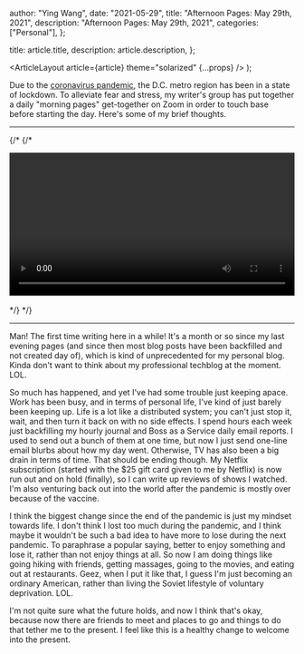 
  author: "Ying Wang",
  date: "2021-05-29",
  title: "Afternoon Pages: May 29th, 2021",
  description: "Afternoon Pages: May 29th, 2021",
  categories: ["Personal"],
};

  title: article.title,
  description: article.description,
};

  <ArticleLayout article={article} theme="solarized" {...props} />
);

Due to the [coronavirus
pandemic](https://en.wikipedia.org/wiki/2019-20_coronavirus_pandemic), the D.C.
metro region has been in a state of lockdown. To alleviate fear and stress, my
writer's group has put together a daily "morning pages" get-together on Zoom in
order to touch base before starting the day. Here's some of my brief thoughts.

---

{/\* {/\* <!-- https://stackoverflow.com/a/26276254 -->

<video style="width: 100%; width: -moz-available; width: -webkit-fill-available;
    width: fill-available; max-width: 100%;" controls> <source
    src="/video/posts/2021/05/29/afternoon_pages.mp4" type="video/mp4"> Your
browser does not support HTML5 video. </video> <br/>
<br/> */} */}

---

Man! The first time writing here in a while! It's a month or so since my last
evening pages (and since then most blog posts have been backfilled and not
created day of), which is kind of unprecedented for my personal blog. Kinda
don't want to think about my professional techblog at the moment. LOL.

So much has happened, and yet I've had some trouble just keeping apace. Work has
been busy, and in terms of personal life, I've kind of just barely been keeping
up. Life is a lot like a distributed system; you can't just stop it, wait, and
then turn it back on with no side effects. I spend hours each week just
backfilling my hourly journal and Boss as a Service daily email reports. I used
to send out a bunch of them at one time, but now I just send one-line email
blurbs about how my day went. Otherwise, TV has also been a big drain in terms
of time. That should be ending though. My Netflix subscription (started with the
$25 gift card given to me by Netflix) is now run out and on hold (finally), so I
can write up reviews of shows I watched. I'm also venturing back out into the
world after the pandemic is mostly over because of the vaccine.

I think the biggest change since the end of the pandemic is just my mindset
towards life. I don't think I lost too much during the pandemic, and I think
maybe it wouldn't be such a bad idea to have more to lose during the next
pandemic. To paraphrase a popular saying, better to enjoy something and lose it,
rather than not enjoy things at all. So now I am doing things like going hiking
with friends, getting massages, going to the movies, and eating out at
restaurants. Geez, when I put it like that, I guess I'm just becoming an
ordinary American, rather than living the Soviet lifestyle of voluntary
deprivation. LOL.

I'm not quite sure what the future holds, and now I think that's okay, because
now there are friends to meet and places to go and things to do that tether me
to the present. I feel like this is a healthy change to welcome into the
present.
